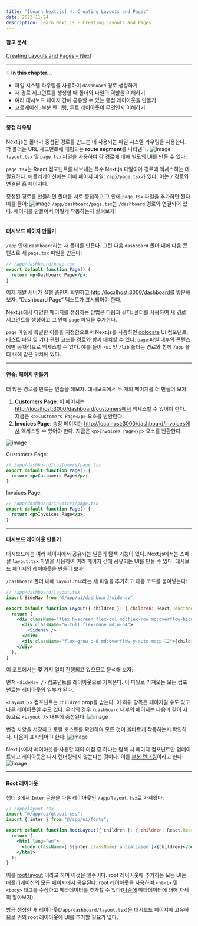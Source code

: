 ```yaml
---
title: "[Learn Next.js] 4. Creating Layouts and Pages"
date: 2023-11-24
description: Learn Next.js - Creating Layouts and Pages
---
```


#### 참고 문서

[Creating Layouts and Pages – Next](https://nextjs.org/learn/dashboard-app/creating-layouts-and-pages)

---

💡 **In this chapter…**

- 파일 시스템 라우팅을 사용하여 `dashboard` 경로 생성하기
- 새 경로 세그먼트를 생성할 때 폴더와 파일의 역할을 이해하기
- 여러 대시보드 페이지 간에 공유할 수 있는 중첩 레이아웃을 만들기
- 코로케이션, 부분 렌더링, 루트 레이아웃이 무엇인지 이해하기

---

#### 중첩 라우팅

Next.js는 폴더가 중첩된 경로를 만드는 데 사용되는 파일 시스템 라우팅을 사용한다. 각 폴더는 URL 세그먼트에 매핑되는 **route segment**를 나타낸다.
![image](https://github.com/tamoimi/tami-dev-blog/assets/100749520/7cef70a9-a8d2-40ba-9234-cf5f760c2365)
`layout.tsx` 및 `page.tsx` 파일을 사용하여 각 경로에 대해 별도의 UI를 만들 수 있다.

`page.tsx`는 React 컴포넌트를 내보내는 특수 Next.js 파일이며 경로에 액세스하는 데 필요하다. 애플리케이션에는 이미 페이지 파일: `/app/page.tsx`가 있다. 이는 `/` 경로와 연결된 홈 페이지다.

중첩된 경로를 만들려면 폴더를 서로 중첩하고 그 안에 `page.tsx` 파일을 추가하면 된다. 예를 들어:
![image](https://github.com/tamoimi/tami-dev-blog/assets/100749520/77d44eab-091b-4804-bd46-7198085a0634)
`/app/dashboard/page.tsx`는 `/dashboard` 경로와 연결되어 있다. 페이지를 만들어서 어떻게 작동하는지 살펴보자!

---

#### 대시보드 페이지 만들기

`/app` 안에 `dashboard`라는 새 폴더를 만든다. 그런 다음 `dashboard` 폴더 내에 다음 콘텐츠로 새 `page.tsx` 파일을 만든다:

```jsx
// /app/dashboard/page.tsx
export default function Page() {
  return <p>Dashboard Page</p>;
}
```

이제 개발 서버가 실행 중인지 확인하고 [http://localhost:3000/dashboard를](http://localhost:3000/dashboard%EB%A5%BC) 방문해보자. "Dashboard Page” 텍스트가 표시되어야 한다.

Next.js에서 다양한 페이지를 생성하는 방법은 다음과 같다: 폴더를 사용하여 새 경로 세그먼트를 생성하고 그 안에 `page` 파일을 추가한다.

`page` 파일에 특별한 이름을 지정함으로써 Next.js를 사용하면 [colocate](https://nextjs.org/docs/app/building-your-application/routing#colocation) UI 컴포넌트, 테스트 파일 및 기타 관련 코드를 경로와 함께 배치할 수 있다. `page` 파일 내부의 콘텐츠에만 공개적으로 액세스할 수 있다. 예를 들어 `/ui` 및 `/lib` 폴더는 경로와 함께 `/app` 폴더 내에 같은 위치에 있다.

---

#### 연습: 페이지 만들기

더 많은 경로를 만드는 연습을 해보자. 대시보드에서 두 개의 페이지를 더 만들어 보자:

1. **Customers Page**: 이 페이지는 [http://localhost:3000/dashboard/customers에서](http://localhost:3000/dashboard/customers%EC%97%90%EC%84%9C) 액세스할 수 있어야 한다. 지금은 `<p>Customers Page</p>` 요소를 반환한다.
2. **Invoices Page**: 송장 페이지는 [http://localhost:3000/dashboard/invoices에서](http://localhost:3000/dashboard/invoices%EC%97%90%EC%84%9C) 액세스할 수 있어야 한다. 지금은 `<p>Invoices Page</p>` 요소를 반환한다.

![image](https://github.com/tamoimi/tami-dev-blog/assets/100749520/05d71efd-9f71-449b-a29a-4c317ccd0c88)

Customers Page:

```jsx
// /app/dashboard/customers/page.tsx
export default function Page() {
  return <p>Customers Page</p>;
}
```

Invoices Page:

```jsx
// /app/dashboard/invoices/page.tsx
export default function Page() {
  return <p>Invoices Page</p>;
}
```

---

#### 대시보드 레이아웃 만들기

대시보드에는 여러 페이지에서 공유되는 일종의 탐색 기능이 있다. Next.js에서는 스페셜 `layout.tsx` 파일을 사용하여 여러 페이지 간에 공유되는 UI를 만들 수 있다. 대시보드 페이지의 레이아웃을 만들어 보자!

`/dashboard` 폴더 내에 `layout.tsx`라는 새 파일을 추가하고 다음 코드를 붙여넣는다:

```jsx
// /app/dashboard/layout.tsx
import SideNav from "@/app/ui/dashboard/sidenav";

export default function Layout({ children }: { children: React.ReactNode }) {
  return (
    <div className="flex h-screen flex-col md:flex-row md:overflow-hidden">
      <div className="w-full flex-none md:w-64">
        <SideNav />
      </div>
      <div className="flex-grow p-6 md:overflow-y-auto md:p-12">{children}</div>
    </div>
  );
}
```

이 코드에서는 몇 가지 일이 진행되고 있으므로 분석해 보자:

먼저 `<SideNav />` 컴포넌트를 레이아웃으로 가져온다. 이 파일로 가져오는 모든 컴포넌트는 레이아웃의 일부가 된다.

`<Layout />` 컴포넌트는 `children` prop을 받는다. 이 하위 항목은 페이지일 수도 있고 다른 레이아웃일 수도 있다. 우리의 경우 `/dashboard` 내부의 페이지는 다음과 같이 자동으로 `<Layout />` 내부에 중첩된다:
![image](https://github.com/tamoimi/tami-dev-blog/assets/100749520/a561629b-8e11-4a53-a493-ac2b81b2137e)

변경 사항을 저장하고 로컬 호스트를 확인하여 모든 것이 올바르게 작동하는지 확인하자. 다음이 표시되어야 한다:
![image](https://github.com/tamoimi/tami-dev-blog/assets/100749520/c42800dd-1d29-401d-9ec7-1621d20fd9fc)

Next.js에서 레이아웃을 사용할 때의 이점 중 하나는 탐색 시 페이지 컴포넌트만 업데이트되고 레이아웃은 다시 렌더링되지 않는다는 것이다. 이를 [부분 렌더링](https://nextjs.org/docs/app/building-your-application/routing/linking-and-navigating#3-partial-rendering)이라고 한다:
![image](https://github.com/tamoimi/tami-dev-blog/assets/100749520/65c99109-2b30-4773-bb5b-6d2fe8d06fd8)

---

#### Root 레이아웃

챕터 3에서 `Inter` 글꼴을 다른 레이아웃인 `/app/layout.tsx`로 가져왔다:

```jsx
// /app/layout.tsx
import "@/app/ui/global.css";
import { inter } from "@/app/ui/fonts";

export default function RootLayout({ children }: { children: React.ReactNode }) {
  return (
    <html lang="en">
      <body className={`${inter.className} antialiased`}>{children}</body>
    </html>
  );
}
```

이를 [root layout](https://nextjs.org/docs/app/building-your-application/routing/pages-and-layouts#root-layout-required) 이라고 하며 이것은 필수이다. root 레이아웃에 추가하는 모든 UI는 애플리케이션의 모든 페이지에서 공유된다. root 레이아웃을 사용하여 `<html>` 및 `<body>` 태그를 수정하고 메타데이터를 추가할 수 있다([나중에](https://nextjs.org/learn/dashboard-app/adding-metadata) 메타데이터에 대해 자세히 알아보자).

방금 생성한 새 레이아웃(`/app/dashboard/layout.tsx`)은 대시보드 페이지에 고유하므로 위의 root 레이아웃에 UI를 추가할 필요가 없다.
